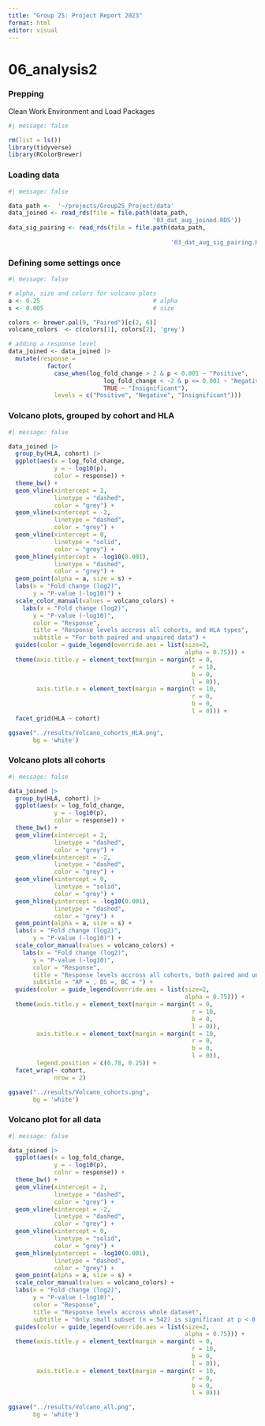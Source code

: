 ```yaml
---
title: "Group 25: Project Report 2023"
format: html
editor: visual
---
```


# 06_analysis2

### Prepping

Clean Work Environment and Load Packages

```r
#| message: false

rm(list = ls())
library(tidyverse)
library(RColorBrewer)
```

### Loading data

```r
#| message: false

data_path <-  '~/projects/Group25_Project/data'
data_joined <- read_rds(file = file.path(data_path,
                                         '03_dat_aug_joined.RDS'))
data_sig_pairing <- read_rds(file = file.path(data_path,
                                              
                                              '03_dat_aug_sig_pairing.RDS'))
```

### Defining some settings once

```r
#| message: false

# alpha, size and colors for volcano plots
a <- 0.25                                # alpha
s <- 0.005                               # size

colors <- brewer.pal(9, "Paired")[c(2, 6)]
volcano_colors  <- c(colors[1], colors[2], 'grey')

# adding a response level
data_joined <- data_joined |>
  mutate(response =
           factor(
             case_when(log_fold_change > 2 & p < 0.001 ~ "Positive",
                           log_fold_change < -2 & p <= 0.001 ~ "Negative",
                           TRUE ~ "Insignificant"),
             levels = c("Positive", "Negative", "Insignificant")))
```

### Volcano plots, grouped by cohort and HLA

```r
#| message: false

data_joined |>
  group_by(HLA, cohort) |>
  ggplot(aes(x = log_fold_change,
             y = - log10(p),
             color = response)) +
  theme_bw() +
  geom_vline(xintercept = 2,
             linetype = "dashed",
             color = "grey") +
  geom_vline(xintercept = -2,
             linetype = "dashed",
             color = "grey") +
  geom_vline(xintercept = 0,
             linetype = "solid",
             color = "grey") +
  geom_hline(yintercept = -log10(0.001),
             linetype = "dashed",
             color = "grey") +
  geom_point(alpha = a, size = s) +
  labs(x = "Fold change (log2)",
       y = "P-value (-log10)") +
  scale_color_manual(values = volcano_colors) +
    labs(x = "Fold change (log2)",
       y = "P-value (-log10)",
       color = "Response",
       title = "Response levels accross all cohorts, and HLA types",
       subtitle = "For both paired and unpaired data") +
  guides(color = guide_legend(override.aes = list(size=2,
                                                  alpha = 0.75))) +
  theme(axis.title.y = element_text(margin = margin(t = 0,
                                                    r = 10,
                                                    b = 0,
                                                    l = 0)),
        axis.title.x = element_text(margin = margin(t = 10,
                                                    r = 0,
                                                    b = 0,
                                                    l = 0))) +
  facet_grid(HLA ~ cohort)

ggsave("../results/Volcano_cohorts_HLA.png", 
       bg = 'white')
```

### Volcano plots all cohorts

```r
#| message: false

data_joined |>
  group_by(HLA, cohort) |>
  ggplot(aes(x = log_fold_change,
             y = - log10(p),
             color = response)) +
  theme_bw() +
  geom_vline(xintercept = 2,
             linetype = "dashed",
             color = "grey") +
  geom_vline(xintercept = -2,
             linetype = "dashed",
             color = "grey") +
  geom_vline(xintercept = 0,
             linetype = "solid",
             color = "grey") +
  geom_hline(yintercept = -log10(0.001),
             linetype = "dashed",
             color = "grey") +
  geom_point(alpha = a, size = s) +
  labs(x = "Fold change (log2)",
       y = "P-value (-log10)") +
  scale_color_manual(values = volcano_colors) +
    labs(x = "Fold change (log2)",
       y = "P-value (-log10)",
       color = "Response",
       title = "Response levels accross all cohorts, both paired and unpaired data",
       subtitle = "AP = , BS =, BC = ") +
  guides(color = guide_legend(override.aes = list(size=2,
                                                  alpha = 0.75))) +
  theme(axis.title.y = element_text(margin = margin(t = 0,
                                                    r = 10,
                                                    b = 0,
                                                    l = 0)),
        axis.title.x = element_text(margin = margin(t = 10,
                                                    r = 0,
                                                    b = 0,
                                                    l = 0)),
        legend.position = c(0.78, 0.25)) +
  facet_wrap(~ cohort, 
             nrow = 2)

ggsave("../results/Volcano_cohorts.png", 
       bg = 'white')
```

### Volcano plot for all data

```r
#| message: false

data_joined |>
  ggplot(aes(x = log_fold_change,
             y = - log10(p),
             color = response)) +
  theme_bw() +
  geom_vline(xintercept = 2,
             linetype = "dashed",
             color = "grey") +
  geom_vline(xintercept = -2,
             linetype = "dashed",
             color = "grey") +
  geom_vline(xintercept = 0,
             linetype = "solid",
             color = "grey") +
  geom_hline(yintercept = -log10(0.001),
             linetype = "dashed",
             color = "grey") +
  geom_point(alpha = a, size = s) +
  scale_color_manual(values = volcano_colors) +
  labs(x = "Fold change (log2)",
       y = "P-value (-log10)",
       color = "Response",
       title = "Response levels accross whole dataset",
       subtitle = "Only small subset (n = 542) is significant at p < 0.001 and LFC >= 2") +
  guides(color = guide_legend(override.aes = list(size=2,
                                                  alpha = 0.75))) +
  theme(axis.title.y = element_text(margin = margin(t = 0,
                                                    r = 10,
                                                    b = 0,
                                                    l = 0)),
        axis.title.x = element_text(margin = margin(t = 10,
                                                    r = 0,
                                                    b = 0,
                                                    l = 0)))

ggsave("../results/Volcano_all.png", 
       bg = 'white')
```
